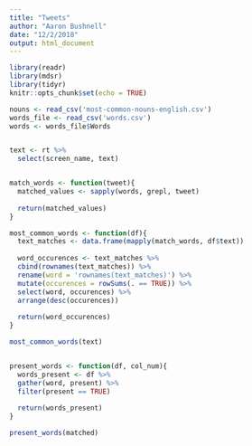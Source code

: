 ```yaml
---
title: "Tweets"
author: "Aaron Bushnell"
date: "12/2/2018"
output: html_document
---
```


```r
library(readr)
library(mdsr)
library(tidyr)
knitr::opts_chunk$set(echo = TRUE)
```

```r
nouns <- read_csv('most-common-nouns-english.csv')
words_file <- read_csv('words.csv')
words <- words_file$Words


text <- rt %>%
  select(screen_name, text)


match_words <- function(tweet){
  matched_values <- sapply(words, grepl, tweet)
  
  return(matched_values)
}

most_common_words <- function(df){
  text_matches <- data.frame(mapply(match_words, df$text)) 
  
  word_occurences <- text_matches %>%
  cbind(rownames(text_matches)) %>%
  rename(word = 'rownames(text_matches)') %>%
  mutate(occurences = rowSums(. == TRUE)) %>%
  select(word, occurences) %>%
  arrange(desc(occurences))
  
  return(word_occurences)
}

most_common_words(text)


present_words <- function(df, col_num){
  words_present <- df %>%
  gather(word, present) %>%
  filter(present == TRUE)
  
  return(words_present)
}

present_words(matched)


```
